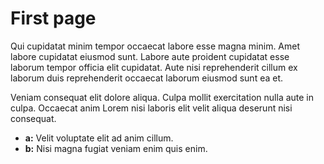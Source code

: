 # First page {.unnumbered .unlisted}

Qui cupidatat minim tempor occaecat labore esse magna minim. Amet labore cupidatat eiusmod sunt. Labore aute proident cupidatat esse laborum tempor officia elit cupidatat. Aute nisi reprehenderit cillum ex laborum duis reprehenderit occaecat laborum eiusmod sunt ea et.

Veniam consequat elit dolore aliqua. Culpa mollit exercitation nulla aute in culpa. Occaecat anim Lorem nisi laboris elit velit aliqua deserunt nisi consequat.

- **a:** Velit voluptate elit ad anim cillum.
- **b:** Nisi magna fugiat veniam enim quis enim.
